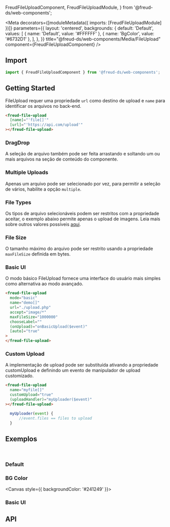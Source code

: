   FreudFileUploadComponent,
  FreudFileUploadModule,
} from '@freud-ds/web-components';

<Meta
  decorators={[moduleMetadata({ imports: [FreudFileUploadModule] })]}
  parameters={{
    layout: 'centered',
    backgrounds: {
      default: 'Default',
      values: [
        { name: 'Default', value: '#FFFFFF' },
        { name: 'BgColor', value: '#6732D1' },
      ],
    },
  }}
  title="@freud-ds/web-components/Media/FileUpload"
  component={FreudFileUploadComponent}
/>

<FreudHeaderComponent
  title="File Upload"
  description="FileUpload é um uploader avançado com suporte para arrastar e soltar, uploads de vários arquivos, upload automático, rastreamento de progresso e validações."
/>

## <a id="importing"></a>Import

```ts
import { FreudFileUploadComponent } from '@freud-ds/web-components';
```

## Getting Started

FileUpload requer uma propriedade `url` como destino de upload e `name` para identificar os arquivos no back-end.

```html
<freud-file-upload
  [name]="'file[]'"
  [url]="'https://api.com/upload'"
></freud-file-upload>
```

### DragDrop

A seleção de arquivo também pode ser feita arrastando e soltando um ou mais arquivos na seção de conteúdo do componente.

### Multiple Uploads

Apenas um arquivo pode ser selecionado por vez, para permitir a seleção de vários, habilite a opção `multiple`.

### File Types

Os tipos de arquivo selecionáveis podem ser restritos com a propriedade aceitar, o exemplo abaixo permite apenas o
upload de imagens. Leia mais sobre outros valores possíveis <a href="https://www.w3schools.com/tags/att_input_accept.asp" target="_blank">aqui</a>.

### File Size

O tamanho máximo do arquivo pode ser restrito usando a propriedade `maxFileSize` definida em bytes.

### Basic UI

O modo básico FileUpload fornece uma interface do usuário mais simples como alternativa ao modo avançado.

```html
<freud-file-upload
  mode="basic"
  name="demo[]"
  url="./upload.php"
  accept="image/*"
  maxFileSize="1000000"
  chooseLabel=""
  (onUpload)="onBasicUpload($event)"
  [auto]="true"
>
</freud-file-upload>
```

### Custom Upload

A implementação de upload pode ser substituída ativando a propriedade customUpload e definindo um evento de manipulador de upload customizado.

```html
<freud-file-upload
  name="myfile[]"
  customUpload="true"
  (uploadHandler)="myUploader($event)"
></freud-file-upload>
```

```ts
  myUploader(event) {
      //event.files == files to upload
  }
```

## <a id="exemplos"></a>Exemplos

<br />

### Default

<Canvas>
  <Story story={Default} />
</Canvas>

### BG Color

<Canvas style={{ backgroundColor: '#241249' }}>
  <Story story={BGColor} />
</Canvas>

### Basic UI

<Canvas>
  <Story story={BasicUi} />
</Canvas>

## <a id="api"></a>API

<ArgsTable of={FreudFileUploadComponent} />
